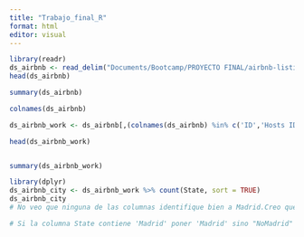 ```yaml
---
title: "Trabajo_final_R"
format: html
editor: visual
---
```

```r
library(readr)
ds_airbnb <- read_delim("Documents/Bootcamp/PROYECTO FINAL/airbnb-listings.csv", delim = ";", escape_double = FALSE, na = "NA", trim_ws = TRUE)
head(ds_airbnb)

```
```r
summary(ds_airbnb)
```

```r
colnames(ds_airbnb)
```

```r
ds_airbnb_work <- ds_airbnb[,(colnames(ds_airbnb) %in% c('ID','Hosts ID','Host Since','Host Listing Count','Host Total Listing Count','Neighbourhood Cleansed', 'Neighbourhood Group Cleansed', 'City','State', 'Zipcode', 'Market', 'Smart Location', 'Country Code','Country','Latitude', 'Longitude', 'Property Type', 'Room Type','Accommodates', 'Bathrooms', 'Bedrooms', 'Beds', 'Bed Type','Price','Weekly Price', 'Security Deposit','Cleaning Fee', 'Guests Included', 'Extra People', 'Number of Reviews', 'First Review','Last Review','Review Scores Rating', 'Review Scores Accuracy','Review Scores Cleanliness','Reviews Scores Chekin', 'Review Scores Communication','Review Scores Location','Review Scores Value', 'Cancellation Policy','Calculated host listings count','Reviews per Month','Geolocation'))]
```

```r
head(ds_airbnb_work)
```

```r
```


```r
summary(ds_airbnb_work)
```

```r
library(dplyr)
ds_airbnb_city <- ds_airbnb_work %>% count(State, sort = TRUE)
ds_airbnb_city
# No veo que ninguna de las columnas identifique bien a Madrid.Creo que sería necesario crear una columna donde se indique que es Madrid a los registros que tengan "Madrid" en State y luego filtrar solo por Madrid".

```

```r

# Si la columna State contiene 'Madrid' poner 'Madrid' sino "NoMadrid"



```

